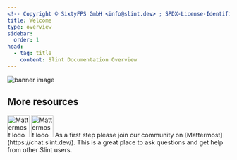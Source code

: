 ```yaml
---
<!-- Copyright © SixtyFPS GmbH <info@slint.dev> ; SPDX-License-Identifier: MIT -->
title: Welcome
type: overview
sidebar:
  order: 1
head:
  - tag: title
    content: Slint Documentation Overview
---
```



![banner image](../../assets/banner.webp)

<ThreeCardGrid>
<LinkCard
  title="VS Code Quick Start"
  href="/master/docs/slint/getting-started/intro"
  description="Follow along with our VsCode extension and live code tooling."
/>
<LinkCard
  title="Guide"
  href="/master/docs/slint/guide/intro"
  description="Learn the basics of Slint."
/>
<LinkCard
  title="Tutorial"
  href="/master/docs/slint/tutorial/quickstart"
  description="Follow along with our tutorial."
/>
</ThreeCardGrid>



## More resources

<Image class="light:sl-hidden" src={mattermostLogoDark} loading="lazy" width="50" alt="Mattermost logo" />
<Image class="dark:sl-hidden" src={mattermostLogoLight} loading="lazy" width="50" alt="Mattermost logo" />
As a first step please join our community on [Mattermost](https://chat.slint.dev/). This is a great place to ask questions and get help from other Slint users.
